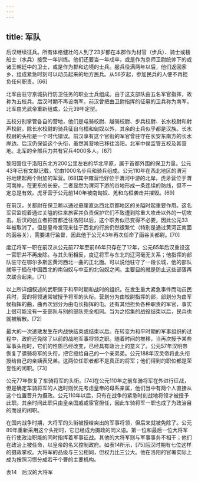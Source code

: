 ```yaml
---
---
---
```

title: 军队
---



后汉继续征兵。所有体格健壮的人到了23岁都在本郡作为材官（步兵）、骑士或楼船士（水兵）接受一年训练。他们还要当一年戍卒，或是作为京师卫尉统帅下的或诸王朝廷中的卫士，或是作为郡和边境的士兵。服兵役满两年以后，他们返回家乡，组成紧急时刻可以动员起来的地方民兵。从56岁起，参加民兵的人便不再担负任何职责。[66]

北军由驻守京城执行防卫任务的职业士兵组成。由于这支部队由五名军官指挥，故称为五校兵。后汉时期不再设南军。前汉曾把由卫尉指挥的征募的卫兵称为南军。北军由光武帝重新组成，公元39年定型。

五校分别掌管各自的营地，他们是屯骑校尉、越骑校尉、步兵校尉、长水校尉和射声校尉。除长水校尉的骑兵征自乌桓和匈奴以外，其余的士兵似乎都是汉族。长水校尉的头衔是一个时代错误。前汉享有这个官衔的军官曾驻守在长安东南方的长水岸边。后汉仍保留这个头衔，虽然其营地已移往洛阳。北军中侯监管五校及其营地。北军的全部兵力共有官兵4000多人。[67]

黎阳营位于洛阳东北方200公里左右的华北平原，属于首都外围的保卫力量。公元43年已有文献记载，它由1000名步兵和骑兵组成。公元110年在西北地区的渭河谷地建起两个附加的军营。[68]其中雍营恰好位于渭河中游的北岸，虎牙营位于渭河南岸，在更东的长安。二者显然为渭河下游的谷地形成一条连续的防线，但不一定总是有效。虎牙营于公元前140年被南匈奴、羌和乌桓袭击并摧毁。[69]

在前汉，关都尉在保卫赖以通过悬崖直达西北京都地区的关隘时起重要作用。这名军官监视着通过关隘的往来旅客并负责保护它们不致遭到除重大攻击以外的一切攻击。后汉的创立者把首都迁往洛阳以后，这个职务似已变得不必要，因此公元33年被取消了。但是皇帝发现来往于西北的行旅仍然很繁忙（特别是通过黄河正南面的函谷关），需要进行监督，因此他于公元43年再次任命了函谷关都尉。[70]

度辽将军一职在前汉从公元前77年至前66年只存在了12年，公元65年后汉重设这一官职并不再废除。与其头衔相反，度辽将军与东北的辽河毫无关系；他指挥的部队驻守在鄂尔多斯区黄河西北一曲的正北面。可以说他驻守了一段长城，他的部队就等于插在中国西北的南匈奴与中亚的北匈奴之间。主要目的就是防止这些部落再次联合起来。[71]

以上所详细叙述的武职属于和平时期和战时的组织。在发生重大紧急事件而动员民兵时，营的将领通常被授予将军的头衔。营划分为由校尉指挥的部，部划分为由军候指挥的曲，曲再次划分为由屯长指挥的屯。还有其他担负各种职责的军官，事实上很可能没有一支部队与别的部队完全相同。当为之招集的战役结束以后，民兵也就被解散。[72]

最大的一次遣散发生在内战快结束或结束以后。在转变为和平时期的军事组织的过程中，政府还免除了以前的战地军事将领之职。随着时间的推移，当再次授予某些军事头衔时，它们的性质已经改变，已经具有政治上的意义了。公元57年汉明帝恢复了骠骑将军的头衔，把它授给自己的一个亲弟弟。公元188年汉灵帝将此头衔授给自己的亲姨表兄弟。这两位任职者都不是真正的将军；他们得到的职位都是荣誉性的闲职。[73]

公元77年恢复了车骑将军的头衔。[74]在公元110年之前车骑将军在外进行征战，但是确定车骑将军的人选时则优先考虑皇帝的母系亲属，他们当中有两个人直接从这个位置晋升为摄政。公元110年以后，只有在战争的紧急时刻战地将领才被授予此职。其余时间此职只由皇亲国戚或宦官担任，因此车骑将军一职也成了为政治目的而设的闲职。

在国内战争时期，大将军的头衔被授给突出的军事将领，但后来就被免除了。公元89年重新采用这个头衔时，它已经成为摄政的同义语。第一位和最后一位大将军在行使政治职能的同时指挥着军事征战。其他的大将军则与军事事务不相干；他们在政治上被任命，以皇帝的名义控制政府。如表14所示，[75]后汉时期有七位这样的摄政掌权。大将军的品级与三公相同，但权力比三公大。他在洛阳的官署实际上成为按照习惯分成若干个曹的主要机构。

表14　后汉的大将军
